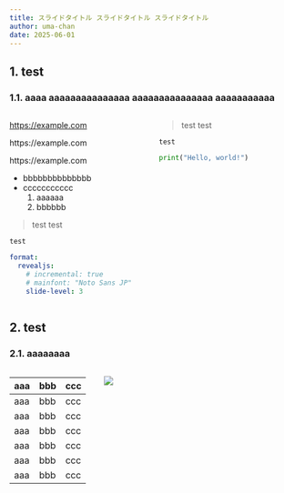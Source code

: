 ```yaml
---
title: スライドタイトル スライドタイトル スライドタイトル
author: uma-chan
date: 2025-06-01
---
```


## 1. test

### 1.1. aaaa aaaaaaaaaaaaaaa aaaaaaaaaaaaaaa aaaaaaaaaaa

:::: {.columns}

::: {.column width="50%"}

[https://example.com](https://example.com)

https://example.com

https://example.com

- bbbbbbbbbbbbbb
- ccccccccccc
    1. aaaaaa
    1. bbbbbb

> test test

`test`

```.yaml
format:
  revealjs:
    # incremental: true
    # mainfont: "Noto Sans JP"
    slide-level: 3
```

:::

::: {.column width="50%"}

> test test

`test`

```.py
print("Hello, world!")
```

:::

::::

## 2. test

### 2.1. aaaaaaaa

:::: {.columns}

::: {.column width="30%"}

| aaa | bbb | ccc |
| --- | --- | --- |
| aaa | bbb | ccc |
| aaa | bbb | ccc |
| aaa | bbb | ccc |
| aaa | bbb | ccc |
| aaa | bbb | ccc |
| aaa | bbb | ccc |

:::

::: {.column width="70%"}

![](/assets/common/title-background.jpg)

:::

::::
